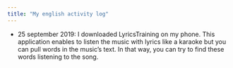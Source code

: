 ```yaml
---
title: "My english activity log"
---
```



- 25 september 2019: I downloaded LyricsTraining on my phone. This application enables to listen  the music with lyrics like a karaoke but you can pull words in the music's text. In that way, you can try to find these words listening to the song. 

